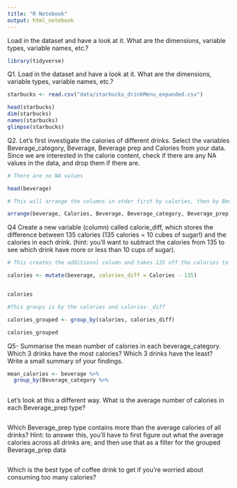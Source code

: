 ```yaml
---
title: "R Notebook"
output: html_notebook
---
```


Load in the dataset and have a look at it. What are the dimensions, variable types, variable names, etc.?


```r
library(tidyverse)

```

Q1. Load in the dataset and have a look at it. What are the dimensions, variable types, variable names, etc.?


```r

starbucks <- read.csv("data/starbucks_drinkMenu_expanded.csv")

```



```r
head(starbucks)
dim(starbucks)
names(starbucks)
glimpse(starbucks)

```

Q2. Let’s first investigate the calories of different drinks. Select the variables Beverage_category, Beverage, Beverage prep and Calories from your data. Since we are interested in the calorie content, check if there are any NA values in the data, and drop them if there are.

```r

# There are no NA values

head(beverage)

```


```r

# This will arrange the columns in otder first by calories, then by Beverege etc and can see no NA values are present

arrange(beverage, Calories, Beverage, Beverage_category, Beverage_prep)

```

Q4 Create a new variable (column) called calorie_diff, which stores the difference between 135 calories (135 calories = 10 cubes of sugar!) and the calories in each drink. (hint: you’ll want to subtract the calories from 135 to see which drink have more or less than 10 cups of sugar).

```r

# This creates the additional column and takes 135 off the calories to show thw diffence.

calories <- mutate(beverage, calories_diff = Calories - 135)


calories
```




```r

#This groups is by the calories and calories-_diff

calories_grouped <- group_by(calories, calories_diff)

calories_grouped

```


Q5- Summarise the mean number of calories in each beverage_category. Which 3 drinks have the most calories? Which 3 drinks have the least? Write a small summary of your findings.


```r

mean_calories <- beverage %>%
  group_by(Beverage_category %>%
             

```


Let’s look at this a different way. What is the average number of calories in each Beverage_prep type?


```r



```


Which Beverage_prep type contains more than the average calories of all drinks?
Hint: to answer this, you’ll have to first figure out what the average calories across all drinks are, and then use that as a filter for the grouped Beverage_prep data

```r


```


Which is the best type of coffee drink to get if you’re worried about consuming too many calories?


```r


```

